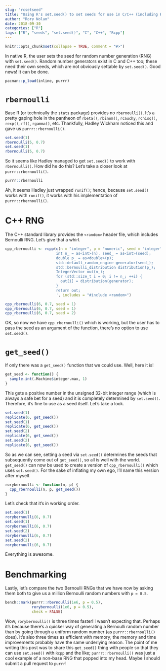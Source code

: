 ```yaml
---
slug: "rcsetseed"
title: "Using R's set.seed() to set seeds for use in C/C++ (including Rcpp)"
author: "Rory Nolan"
date: 2018-09-30
categories: ["R"]
tags: ["R", "seeds", "set.seed()", "C", "C++", "Rcpp"]
---
```


```r
knitr::opts_chunk$set(collapse = TRUE, comment = "#>")
```

In native R, the user sets the seed for random number generation (RNG) with `set.seed()`. Random number generators exist in C and C++ too; these need their own seeds, which are not obviously settable by `set.seed()`. Good news! It can be done.

```r
pacman::p_load(inline, purrr)
```


# `rbernoulli`

Base R (or technically the `stats` package) provides no `rbernoulli()`. It's a pretty gaping hole in the pantheon of   `rbeta()`, `rbinom()`, `rcauchy`, `rchisq()`, `rexp()`, `rf()`, `rgamma()`, etc. Thankfully, Hadley Wickham noticed this and gave us `purrr::rbernoulli()`.

```r
set.seed(1)
rbernoulli(5, 0.7)
set.seed(1)
rbernoulli(5, 0.7)
```

So it seems like Hadley managed to get `set.seed()` to work with `rbernoulli()`. How did he do this? Let's take a closer look at `purrr::rbernoulli()`.

```r
purrr::rbernoulli
```

Ah, it seems Hadley just wrapped `runif()`; hence, because `set.seed()` works with `runif()`, it works with his implementation of `purrr::rbernoulli()`. 


# C++ RNG

The C++ standard library provides the `<random>` header file, which includes Bernoulli RNG. Let's give that a whirl.

```r
cpp_rbernoulli <- rcpp(c(n = "integer", p = "numeric", seed = "integer"), '
                       int n_ = as<int>(n), seed_ = as<int>(seed);
                       double p_ = as<double>(p);
                       std::default_random_engine generator(seed_);
                       std::bernoulli_distribution distribution(p_);
                       IntegerVector out(n_);
                       for (std::size_t i = 0; i != n_; ++i) {
                         out[i] = distribution(generator);
                       }
                       return out;
                       ', includes = "#include <random>")
```
```r
cpp_rbernoulli(6, 0.7, seed = 1)
cpp_rbernoulli(6, 0.7, seed = 1)
cpp_rbernoulli(6, 0.7, seed = 2)
```

OK, so now we have `cpp_rbernoulli()` which is working, but the user has to pass the seed as an argument of the function, there's no option to use `set.seed()`. 


# `get_seed()`

If only there was a `get_seed()` function that we could use. Well, here it is!

```r
get_seed <- function() {
  sample.int(.Machine$integer.max, 1)
}
```

This gets a positive number in the unsigned 32-bit integer range (which is always a safe bet for a seed) and it is completely determined by `set.seed()`. Therefore, it's fine to use as a seed itself. Let's take a look.

```r
set.seed(1)
replicate(6, get_seed())
set.seed(1)
replicate(6, get_seed())
set.seed(2)
replicate(6, get_seed())
set.seed(2)
replicate(6, get_seed())
```

So as we can see, setting a seed via `set.seed()` determines the seeds that subsequently come out of `get_seed()`, so all is well with the world. `get_seed()` can now be used to create a version of `cpp_rbernoulli()` which uses `set.seed()`. For the sake of inflating my own ego, I'll name this version after myself.

```r
rorybernoulli <- function(n, p) {
  cpp_rbernoulli(n, p, get_seed())
}
```

Let's check that it's in working order.

```r
set.seed(1)
rorybernoulli(6, 0.7)
set.seed(1)
rorybernoulli(6, 0.7)
set.seed(2)
rorybernoulli(6, 0.7)
set.seed(2)
rorybernoulli(6, 0.7)
```

Everything is awesome.

# Benchmarking

Lastly, let's compare the two Bernoulli RNGs that we have now by asking them both to give us a million Bernoulli random numbers with `p = 0.5`.

```r
bench::mark(purrr::rbernoulli(1e6, p = 0.5),
            rorybernoulli(1e6, p = 0.5),
            check = FALSE)
```

Wow, `rorybernoulli()` is three times faster! I wasn't expecting that. Perhaps it's because there's a quicker way of generating a Bernoulli random number than by going through a uniform random number (as `purrr::rbernoulli()` does). It's also three times as efficient with memory; the memory and time improvements probably have the same underlying reason. The point of me writing this post was to share this `get_seed()` thing with people so that they can use `set.seed()` with `Rcpp` and the like; `purrr::rbernoulli()` was just a cool example of a non-base RNG that popped into my head. Maybe I should submit a pull request to `purrr`!